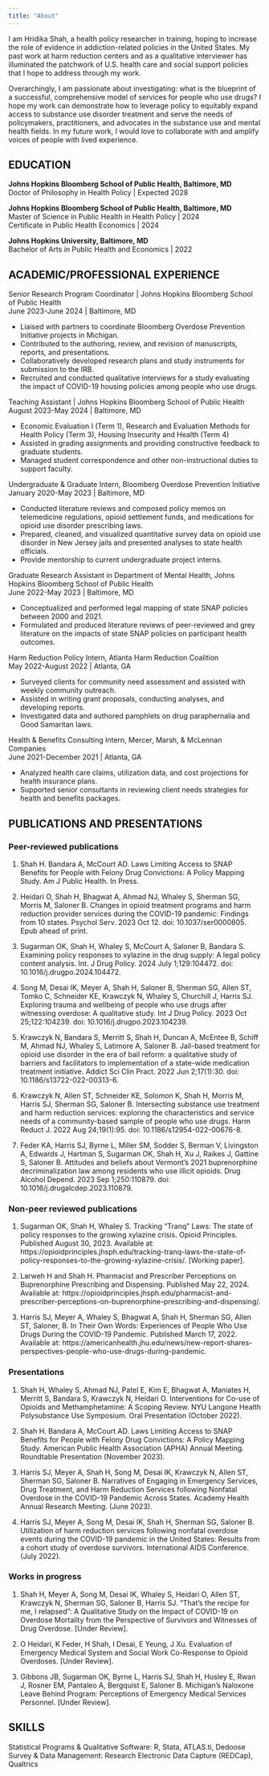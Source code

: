 ```yaml
---
title: "About"
---
```


I am Hridika Shah, a health policy researcher in training, hoping to increase the role of evidence in addiction-related policies in the United States. My past work at harm reduction centers and as a qualitative interviewer has illuminated the patchwork of U.S. health care and social support policies that I hope to address through my work. 

Overarchingly, I am passionate about investigating: what is the blueprint of a successful, comprehensive model of services for people who use drugs? I hope my work can demonstrate how to leverage policy to equitably expand access to substance use disorder treatment and serve the needs of policymakers, practitioners, and advocates in the substance use and mental health fields. In my future work, I would love to collaborate with and amplify voices of people with lived experience.

## EDUCATION

**Johns Hopkins Bloomberg School of Public Health, Baltimore, MD**	
Doctor of Philosophy in Health Policy | Expected 2028

**Johns Hopkins Bloomberg School of Public Health, Baltimore, MD**	
Master of Science in Public Health in Health Policy | 2024 	
Certificate in Public Health Economics | 2024

**Johns Hopkins University, Baltimore, MD**	 	
Bachelor of Arts in Public Health and Economics | 2022

## ACADEMIC/PROFESSIONAL EXPERIENCE 
	
Senior Research Program Coordinator | Johns Hopkins Bloomberg School of Public Health	
June 2023-June 2024 | Baltimore, MD

- Liaised with partners to coordinate Bloomberg Overdose Prevention Initiative projects in Michigan.
- Contributed to the authoring, review, and revision of manuscripts, reports, and presentations.
- Collaboratively developed research plans and study instruments for submission to the IRB.
- Recruited and conducted qualitative interviews for a study evaluating the impact of COVID-19 housing 
policies among people who use drugs.

Teaching Assistant | Johns Hopkins Bloomberg School of Public Health	
August 2023-May 2024 | Baltimore, MD

- Economic Evaluation I (Term 1), Research and Evaluation Methods for Health Policy (Term 3), 
Housing Insecurity and Health (Term 4)
- Assisted in grading assignments and providing constructive feedback to graduate students.
- Managed student correspondence and other non-instructional duties to support faculty.

Undergraduate & Graduate Intern, Bloomberg Overdose Prevention Initiative	
January 2020-May 2023 | Baltimore, MD

- Conducted literature reviews and composed policy memos on telemedicine regulations, 
opioid settlement funds, and medications for opioid use disorder prescribing laws.
- Prepared, cleaned, and visualized quantitative survey data on opioid use disorder in New Jersey jails 
and presented analyses to state health officials.
- Provide mentorship to current undergraduate project interns.

Graduate Research Assistant in Department of Mental Health, Johns Hopkins Bloomberg School of Public Health	 
June 2022-May 2023 | Baltimore, MD

- Conceptualized and performed legal mapping of state SNAP policies between 2000 and 2021.
- Formulated and produced literature reviews of peer-reviewed and grey literature on the 
impacts of state SNAP policies on participant health outcomes.

Harm Reduction Policy Intern, Atlanta Harm Reduction Coalition	
May 2022-August 2022 | Atlanta, GA

- Surveyed clients for community need assessment and assisted with weekly community outreach.
- Assisted in writing grant proposals, conducting analyses, and developing reports. 
- Investigated data and authored pamphlets on drug paraphernalia and Good Samaritan laws.

Health & Benefits Consulting Intern, Mercer, Marsh, & McLennan Companies	
June 2021-December 2021 | Atlanta, GA

- Analyzed health care claims, utilization data, and cost projections for health insurance plans.
- Supported senior consultants in reviewing client needs strategies for health and benefits packages.

## PUBLICATIONS AND PRESENTATIONS

### Peer-reviewed publications

1.	Shah H. Bandara A, McCourt AD. Laws Limiting Access to SNAP Benefits for People with Felony Drug Convictions: A Policy Mapping Study. Am J Public Health. In Press.

2.	Heidari O, Shah H, Bhagwat A, Ahmad NJ, Whaley S, Sherman SG, Morris M, Saloner B. Changes in opioid treatment programs and harm reduction provider services during the COVID-19 pandemic: Findings from 10 states. Psychol Serv. 2023 Oct 12. doi: 10.1037/ser0000805. Epub ahead of print.

3.	Sugarman OK, Shah H, Whaley S, McCourt A, Saloner B, Bandara S. Examining policy responses to xylazine in the drug supply: A legal policy content analysis. Int. J Drug Policy. 2024 July 1;129:104472. doi: 10.1016/j.drugpo.2024.104472.
 
4.	Song M, Desai IK, Meyer A, Shah H, Saloner B, Sherman SG, Allen ST, Tomko C, Schneider KE, Krawczyk N, Whaley S, Churchill J, Harris SJ. Exploring trauma and wellbeing of people who use drugs after witnessing overdose: A qualitative study. Int J Drug Policy. 2023 Oct 25;122:104239. doi: 10.1016/j.drugpo.2023.104239.

5.	Krawczyk N, Bandara S, Merritt S, Shah H, Duncan A, McEntee B, Schiff M, Ahmad NJ, Whaley S, Latimore A, Saloner B. Jail-based treatment for opioid use disorder in the era of bail reform: a qualitative study of barriers and facilitators to implementation of a state-wide medication treatment initiative. Addict Sci Clin Pract. 2022 Jun 2;17(1):30. doi: 10.1186/s13722-022-00313-6.

6.	Krawczyk N, Allen ST, Schneider KE, Solomon K, Shah H, Morris M, Harris SJ, Sherman SG, Saloner B. Intersecting substance use treatment and harm reduction services: exploring the characteristics and service needs of a community-based sample of people who use drugs. Harm Reduct J. 2022 Aug 24;19(1):95. doi: 10.1186/s12954-022-00676-8.

7.	Feder KA, Harris SJ, Byrne L, Miller SM, Sodder S, Berman V, Livingston A, Edwards J, Hartman S, Sugarman OK, Shah H, Xu J, Raikes J, Gattine S, Saloner B. Attitudes and beliefs about Vermont's 2021 buprenorphine decriminalization law among residents who use illicit opioids. Drug Alcohol Depend. 2023 Sep 1;250:110879. doi: 10.1016/j.drugalcdep.2023.110879. 

### Non-peer reviewed publications

1.	Sugarman OK, Shah H, Whaley S. Tracking “Tranq” Laws: The state of policy responses to the growing xylazine crisis. Opioid Principles. Published August 30, 2023. Available at: https://opioidprinciples.jhsph.edu/tracking-tranq-laws-the-state-of-policy-responses-to-the-growing-xylazine-crisis/. [Working paper].

2.	Larweh H and Shah H. Pharmacist and Prescriber Perceptions on Buprenorphine Prescribing and Dispensing. Published May 22, 2024. Available at: https://opioidprinciples.jhsph.edu/pharmacist-and-prescriber-perceptions-on-buprenorphine-prescribing-and-dispensing/.

3.	Harris SJ, Meyer A, Whaley S, Bhagwat A, Shah H, Sherman SG, Allen ST, Saloner, B. In Their Own Words: Experiences of People Who Use Drugs During the COVID-19 Pandemic. Published March 17, 2022. Available at: https://americanhealth.jhu.edu/news/new-report-shares-perspectives-people-who-use-drugs-during-pandemic.

### Presentations

1.	Shah H, Whaley S, Ahmad NJ, Patel E, Kim E, Bhagwat A, Maniates H, Merritt S, Bandara S, Krawczyk N, Heidari O. Interventions for Co-use of Opioids and Methamphetamine: A Scoping Review. NYU Langone Health Polysubstance Use Symposium. Oral Presentation (October 2022).

2.	Shah H. Bandara A, McCourt AD. Laws Limiting Access to SNAP Benefits for People with Felony Drug Convictions: A Policy Mapping Study. American Public Health Association (APHA) Annual Meeting. Roundtable Presentation (November 2023).

3.	Harris SJ, Meyer A, Shah H, Song M, Desai IK, Krawczyk N, Allen ST, Sherman SG, Saloner B. Narratives of Engaging in Emergency Services, Drug Treatment, and Harm Reduction Services following Nonfatal Overdose in the COVID-19 Pandemic Across States. Academy Health Annual Research Meeting. (June 2023).

4.	Harris SJ, Meyer A, Song M, Desai IK, Shah H, Sherman SG, Saloner B. Utilization of harm reduction services following nonfatal overdose events during the COVID-19 pandemic in the United States: Results from a cohort study of overdose survivors. International AIDS Conference. (July 2022).

### Works in progress

1.	Shah H, Meyer A, Song M, Desai IK, Whaley S, Heidari O, Allen ST, Krawczyk N, Sherman SG, Saloner B, Harris SJ. “That’s the recipe for me, I relapsed”: A Qualitative Study on the Impact of COVID-19 on Overdose Mortality from the Perspective of Survivors and Witnesses of Drug Overdose. [Under Review].

2.	O Heidari, K Feder, H Shah, I Desai, E Yeung, J Xu. Evaluation of Emergency Medical System and Social Work Co-Response to Opioid Overdoses. [Under Review]. 

3.	Gibbons JB, Sugarman OK, Byrne L, Harris SJ, Shah H, Husley E, Rwan J, Rosner EM, Pantaleo A, Bergquist E, Saloner B. Michigan’s Naloxone Leave Behind Program: Perceptions of Emergency Medical Services Personnel. [Under Review].

## SKILLS 

Statistical Programs & Qualitative Software: R, Stata, ATLAS.ti, Dedoose
Survey & Data Management: Research Electronic Data Capture (REDCap), Qualtrics
